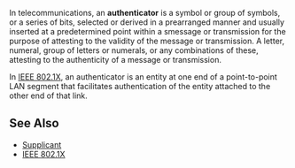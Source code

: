 In telecommunications, an '''authenticator''' is a symbol or group of symbols, or a series of bits, selected or derived in a prearranged manner and usually inserted at a predetermined point within a smessage or transmission for the purpose of attesting to the validity of the message or transmission.  A letter, numeral, group of letters or numerals, or any combinations of these, attesting to the authenticity of a message or transmission.  

In [[IEEE 802.1X]], an authenticator is an entity at one end of a point-to-point LAN segment that facilitates authentication of the entity attached to the other end of that link.

==See Also==
* [[Supplicant]]
* [[IEEE 802.1X]]
